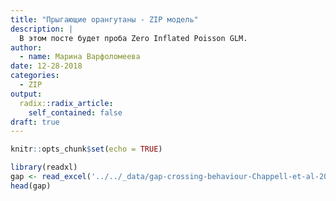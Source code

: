 ```yaml
---
title: "Прыгающие орангутаны - ZIP модель"
description: |
  В этом посте будет проба Zero Inflated Poisson GLM.
author:
  - name: Марина Варфоломеева
date: 12-28-2018
categories:
  - ZIP
output:
  radix::radix_article:
    self_contained: false
draft: true
---
```


```r
knitr::opts_chunk$set(echo = TRUE)
```

```r
library(readxl)
gap <- read_excel('../../_data/gap-crossing-behaviour-Chappell-et-al-2015.xlsx', sheet = 1)
head(gap)
```

